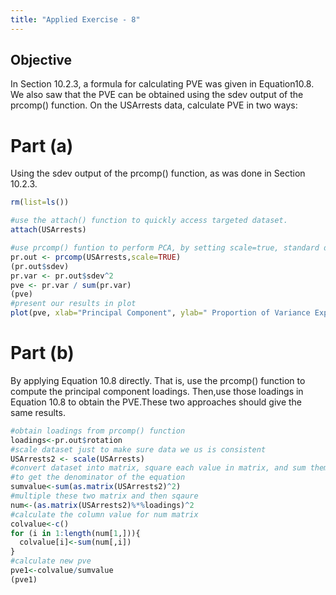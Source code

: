 ```yaml
---
title: "Applied Exercise - 8"
---
```


## Objective 

In Section 10.2.3, a formula for calculating PVE was given in Equation10.8. We also 
saw that the PVE can be obtained using the sdev output of the prcomp() function. 
On the USArrests data, calculate PVE in two ways:

# Part (a) 
Using the sdev output of the prcomp() function, as was done in
Section 10.2.3.
```r
rm(list=ls())
```

```r
#use the attach() function to quickly access targeted dataset.
attach(USArrests)
```


```r
#use prcomp() funtion to perform PCA, by setting scale=true, standard deviation =1
pr.out <- prcomp(USArrests,scale=TRUE)
(pr.out$sdev)
pr.var <- pr.out$sdev^2
pve <- pr.var / sum(pr.var)
(pve)
#present our results in plot
plot(pve, xlab="Principal Component", ylab=" Proportion of Variance Explained ",ylim=c(0,1) ,type='b')
```

# Part (b) 
By applying Equation 10.8 directly. That is, use the prcomp() function to compute 
the principal component loadings. Then,use those loadings in Equation 10.8 to obtain 
the PVE.These two approaches should give the same results. 

```r
#obtain loadings from prcomp() function
loadings<-pr.out$rotation
#scale dataset just to make sure data we us is consistent
USArrests2 <- scale(USArrests)
#convert dataset into matrix, square each value in matrix, and sum them up 
#to get the denominator of the equation
sumvalue<-sum(as.matrix(USArrests2)^2)
#multiple these two matrix and then sqaure
num<-(as.matrix(USArrests2)%*%loadings)^2
#calculate the column value for num matrix
colvalue<-c()
for (i in 1:length(num[1,])){
  colvalue[i]<-sum(num[,i])
}
#calculate new pve
pve1<-colvalue/sumvalue
(pve1)
```


